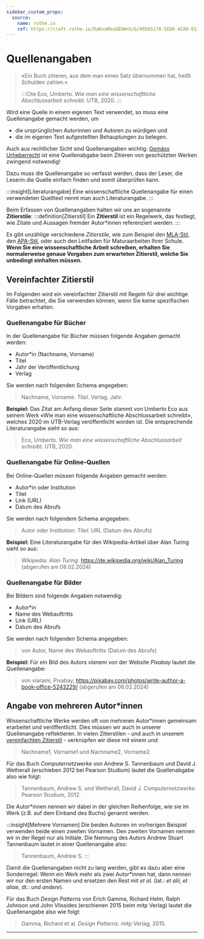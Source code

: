 ```yaml
---
sidebar_custom_props:
  source:
    name: rothe.io
    ref: https://craft.rothe.io/DaKvaRbuG85WnX/b/99565178-5ED6-4CA8-8137-9B39531171E0/4.1-%E2%80%94-Quellenangaben
---
```


# Quellenangaben
> «Ein Buch zitieren, aus dem man einen Satz übernommen hat, heißt Schulden zahlen.»
>
> :::Cite
> Eco, Umberto. _Wie man eine wissenschaftliche Abschlussarbeit schreibt_. UTB, 2020.
> :::

Wird eine Quelle in einem eigenen Text verwendet, so muss eine Quellenangabe gemacht werden, um
- die ursprünglichen Autorinnen und Autoren zu würdigen und
- die im eigenen Text aufgestellten Behauptungen zu belegen.

Auch aus rechtlicher Sicht sind Quellenangaben wichtig: [Gemäss Urheberrecht](Urheberrecht-und-Lizenzen#zitieren-aus-werken) ist eine Quellenabgabe beim Zitieren von geschützten Werken zwingend notwendig!

Dazu muss die Quellenangabe so verfasst werden, dass der Leser, die Leserin die Quelle einfach finden und somit überprüfen kann.

:::insight[Literaturangabe]
Eine wissenschaftliche Quellenangabe für einen verwendeten Quelltext nennt man auch Literaturangabe.
:::

Beim Erfassen von Quellenangaben halten wir uns an sogenannte **Zitierstile**:
:::definition[Zitierstil]
Ein **Zitierstil** ist ein Regelwerk, das festlegt, wie Zitate und Aussagen fremder Autor*innen referenziert werden.
:::

Es gibt unzählige verschiedene _Zitierstile_, wie zum Beispiel den [MLA-Stil](https://www.mla.org/MLA-Style), den [APA-Stil](https://apastyle.apa.org/), oder auch den Leitfaden für Maturaarbeiten Ihrer Schule. **Wenn Sie eine wissenschaftliche Arbeit schreiben, erhalten Sie normalerweise genaue Vorgaben zum erwarteten Zitierstil, welche Sie unbedingt einhalten müssen.**

## Vereinfachter Zitierstil
Im Folgenden wird ein vereinfachter Zitierstil mit Regeln für drei wichtige Fälle betrachtet, die Sie verwenden können, wenn Sie keine spezifischen Vorgaben erhalten.

### Quellenangabe für Bücher
In der Quellenangabe für Bücher müssen folgende Angaben gemacht werden:
- Autor*in (Nachname, Vorname)
- Titel
- Jahr der Veröffentlichung
- Verlag

Sie werden nach folgenden Schema angegeben:
> Nachname, Vorname. _Titel_. Verlag, Jahr.

**Beispiel:** Das Zitat am Anfang dieser Seite stammt von Umberto Eco aus seinem Werk «Wie man eine wissenschaftliche Abschlussarbeit schreibt», welches 2020 im UTB-Verlag veröffentlicht worden ist. Die entsprechende Literaturangabe sieht so aus:

> Eco, Umberto. _Wie man eine wissenschaftliche Abschlussarbeit schreibt_. UTB, 2020.

### Quellenangabe für Online-Quellen
Bei Online-Quellen müssen folgende Angaben gemacht werden:

- Autor*in oder Institution
- Titel
- Link (URL)
- Datum des Abrufs

Sie werden nach folgendem Schema angegeben:
> Autor oder Institution: _Titel_. URL (Datum des Abrufs)

**Beispiel:** Eine Literaturangabe für den Wikipedia-Artikel über Alan Turing sieht so aus:

> Wikipedia: _Alan Turing_. https://de.wikipedia.org/wiki/Alan_Turing (abgerufen am 08.02.2024)

### Quellenangabe für Bilder
Bei Bildern sind folgende Angaben notwendig:

- Autor*in
- Name des Webauftritts
- Link (URL)
- Datum des Abrufs

Sie werden nach folgenden Schema angegeben:
> von Autor, Name des Webauftritts (Datum des Abrufs)

**Beispiel:** Für ein Bild des Autors _viarami_ von der Website _Pixabay_ lautet die Quellenangabe:

> von viarami, Pixabay, https://pixabay.com/photos/write-author-a-book-office-5243229/ (abgerufen am 08.02.2024)

## Angabe von mehreren Autor*innen
Wissenschaftliche Werke werden oft von mehreren Autor*innen gemeinsam erarbeitet und veröffentlicht. Dies müssen wir auch in unserer Quellenangabe reflektieren. In vielen Zitierstilen - und auch in unserem [vereinfachten Zitierstil](#vereinfachter-zitierstil) - verknüpfen wir diese mit einem _und_:

> Nachname1, Vorname1 und Nachname2, Vorname2

Für das Buch _Computernetzwerke_ von Andrew S. Tannenbaum und David J. Wetherall (erschieben 2012 bei Pearson Studium) lautet die Quellenabgabe also wie folgt:

> Tannenbaum, Andrew S. und Wetherall, David J. _Computernetzwerke_. Pearson Studium, 2012.

Die Autor*innen nennen wir dabei in der gleichen Reihenfolge, wie sie im Werk (z.B. auf dem Einband des Buchs) genannt werden.

:::insight[Mehrere Vornamen]
Die beiden Autoren im vorherigen Beispiel verwenden beide einen zweiten Vornamen. Den zweiten Vornamen nennen wir in der Regel nur als Initiale. Die Nennung des Autors Andrew Stuart Tannenbaum lautet in einer Quellenangabe also:

> Tannenbaum, Andrew S.
:::

Damit die Quellenangaben nicht zu lang werden, gibt es dazu aber eine Sonderregel: Wenn ein Werk mehr als zwei Autor*innen hat, dann nennen wir nur den ersten Namen und ersetzen den Rest mit _et al._ (lat.: _et alii_, _et aliae_, dt.: _und andere_).

Für das Buch _Design Patterns_ von Erich Gamma, Richard Helm, Ralph Johnson und John Vlissides (erschienen 2015 beim mitp Verlag) lautet die Quellenangabe also wie folgt:

> Gamma, Richard et al. _Design Patterns_. mitp Verlag, 2015.

---
